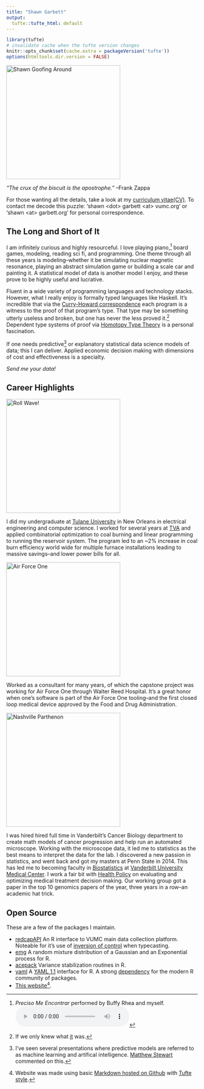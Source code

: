 ```yaml
---
title: "Shawn Garbett"
output:
  tufte::tufte_html: default
---
```


```r
library(tufte)
# invalidate cache when the tufte version changes
knitr::opts_chunk$set(cache.extra = packageVersion('tufte'))
options(htmltools.dir.version = FALSE)
```

<span class="marginnote shownote">
<img src="photos/garbetsp.jpg" alt="Shawn Goofing Around" width="300" />
</span>

_"The crux of the biscuit is the apostrophe."_ --Frank Zappa


For those wanting all the details, take a look at my [curriculum vitae(CV)](photos/spgarbet-cv.pdf). To contact me decode this puzzle: 'shawn \<dot\> garbett \<at\> vumc.org' or 'shawn \<at\> garbett.org' for personal correspondence.


## The Long and Short of It

I am infinitely curious and highly resourceful. I love playing piano,^[_Preciso Me Encontrar_ performed by Buffy Rhea and myself.<br/><audio controls><source src="photos/preciso.mp3" type="audio/mpeg"/>Your browser does not support the audio tag.</audio>] board games, modeling, reading sci fi, and programming. One theme through all these years is modeling--whether it be simulating nuclear magnetic resonance, playing an abstract simulation game or building a scale car and painting it. A statistical model of data is another model I enjoy, and these prove to be highly useful and lucrative.

Fluent in a wide variety of programming languages and technology stacks. However, what I really enjoy is formally typed languages like Haskell. It's incredible that via the [Curry-Howard correspondence](https://en.wikipedia.org/wiki/Curry%E2%80%93Howard_correspondence) each program is a witness to the proof of that program's type. That type may be something utterly useless and broken, but one has never the less proved it.^[If we only knew what [it](https://youtu.be/5DlTexEXxLQ?si=xy3wOmpC7IJ2_sOg) was.] Dependent type systems of proof via [Homotopy Type Theory](https://homotopytypetheory.org/) is a personal fascination.

If one needs predictive^[I've seen several presentations where predictive models are referred to as machine learning and artifical intelligence. [Matthew Stewart](https://towardsdatascience.com/the-actual-difference-between-statistics-and-machine-learning-64b49f07ea3) commented on this.] or explanatory statistical data science models of data; this I can deliver. Applied economic decision making with dimensions of cost and effectiveness is a specialty.

_Send me your data!_

## Career Highlights

<span class="marginnote shownote">
<img src="photos/green_wave.png" alt="Roll Wave!" width="300" />
</span>

I did my undergraduate at [Tulane University](https://tulane.edu) in New Orleans in electrical engineering and computer science. I worked for several years at [TVA](https://tva.gov) and applied combinatorial optimization to coal burning and linear programming to running the reservoir system. The program led to an ~2% increase in coal burn efficiency world wide for multiple furnace installations leading to massive savings--and lower power bills for all.

<span class="marginnote shownote">
<img src="photos/air-force-one.JPG" alt="Air Force One" width="300" />
</span>

Worked as a consultant for many years, of which the capstone project was working for Air Force One through Walter Reed Hospital. It's a great honor when one's software is part of the Air Force One tooling--and the first closed loop medical device approved by the Food and Drug Administration.


<span class="marginnote shownote">
<img src="photos/Parthenon-Dusk.jpg" alt="Nashville Parthenon" width="300" />
</span>

I was hired hired full time in Vanderbilt's Cancer Biology department to create math models of cancer progression and help run an automated microscope. Working with the microscope data, it led me to statistics as the best means to interpret the data for the lab. I discovered a new passion in statistics, and went back and got my masters at Penn State in 2014. This has led me to becoming faculty in [Biostatistics](https://www.vumc.org/biostatistics/vanderbilt-department-biostatistics) at [Vanderbilt University Medical Center](https://www.vumc.org/main/home). I work a fair bit with [Health Policy](https://www.vumc.org/health-policy/welcome-health-policy) on evaluating and optimizing medical treatment decision making. Our working group got a paper in the top 10 genomics papers of the year, three years in a row--an academic hat trick.



## Open Source

These are a few of the packages I maintain.

* [redcapAPI](https://github.com/vubiostat/redcapAPI) An R interface to VUMC main data collection platform. Noteable for it's use of [inversion of control](https://en.wikipedia.org/wiki/Inversion_of_control) when typecasting. 
* [emg](https://github.com/spgarbet/emg/) A random mixture distribution of a Gaussian and an Exponential process for R.
* [acepack](https://github.com/vubiostat/acepack) Variance stabilization routines in R. 
* [yaml](https://github.com/vubiostat/r-yaml) A [YAML 1.1](https://yaml.org/spec/1.1/) interface for R. A strong [dependency](https://xkcd.com/2347/) for the modern R community of packages.
* [This website](https://github.com/spgarbet/web)^[Website was made using basic [Markdown hosted on Github](https://www.andreashandel.com/posts/2021-01-11-simple-github-website/index.html) with [Tufte style](https://rstudio.github.io/tufte/).].


